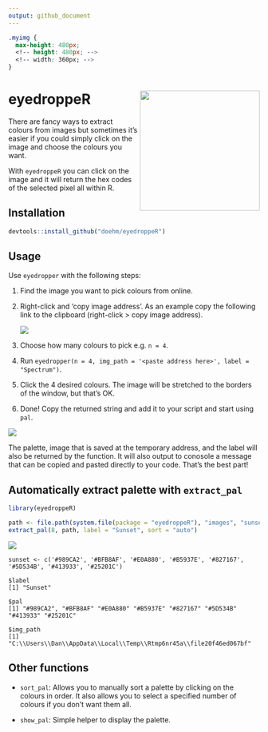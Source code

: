 ```yaml
---
output: github_document
---
```


```css
.myimg {
  max-height: 480px;
  <!-- height: 480px; -->
  <!-- width: 360px; -->
}
```

# eyedroppeR <img src='dev/images/hex-amatic.png' align="right" height="240" />

There are fancy ways to extract colours from images but sometimes it's easier if you could simply click on the image and choose the colours you want.

With `eyedroppeR` you can click on the image and it will return the hex codes of the selected pixel all within R.

## Installation

```r
devtools::install_github("doehm/eyedroppeR")
```

## Usage

Use `eyedropper` with the following steps:

1. Find the image you want to pick colours from online.
2. Right-click and 'copy image address'. As an example copy the following link to the clipboard (right-click > copy image address).
    
    <!-- <img src='https://colorpalettes.net/wp-content/uploads/2015/05/cvetovaya-palitra-1781.png' /> -->
    <img class='myimg' src='inst/images/hex.png'/>

3. Choose how many colours to pick e.g. `n = 4`.
4. Run `eyedropper(n = 4, img_path = '<paste address here>', label = "Spectrum")`. 
5. Click the 4 desired colours. The image will be stretched to the borders of the window, but that's OK.
6. Done! Copy the returned string and add it to your script and start using `pal`.


<img class="myimg" src='dev/images/cat4.png'/>

<!-- <img src='dev/images/eyedropper.gif' align="center" /> -->

The palette, image that is saved at the temporary address, and the label will also be returned by the function. It will also output to conosole a message that can be copied and pasted directly to your code. That's the best part!


## Automatically extract palette with `extract_pal`



```r

library(eyedroppeR)

path <- file.path(system.file(package = "eyedroppeR"), "images", "sunset.png")
extract_pal(8, path, label = "Sunset", sort = "auto")

```
<img class="myimg" src='dev/images/sunset.png'/>


```
sunset <- c('#989CA2', '#BFB8AF', '#E0A880', '#B5937E', '#827167', '#5D534B', '#413933', '#25201C')

$label
[1] "Sunset"

$pal
[1] "#989CA2", "#BFB8AF" "#E0A880" "#B5937E" "#827167" "#5D534B" "#413933" "#25201C" 

$img_path
[1] "C:\\Users\\Dan\\AppData\\Local\\Temp\\Rtmp6nr45a\\file20f46ed067bf"
```

## Other functions

* `sort_pal`: Allows you to manually sort a palette by clicking on the colours in order. It also allows you to select a specified number of colours if you don't want them all.

* `show_pal`: Simple helper to display the palette.



